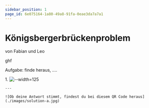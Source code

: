 ```yaml
---
sidebar_position: 1
page_id: 6e075164-1a80-49a8-91fa-0eae3da7a7a1
---
```


# Königsbergerbrückenproblem

von Fabian und Leo

ghf







Aufgabe: finde heraus, ....

1.<AdventureOptions>
  <AdventureOption label="a" nextGuessIn={60}>
    ![--width=125](./images/option-a.jpg)

    ---

    ![Ob deine Antwort stimmt, findest du bei diesem QR Code heraus](./images/solution-a.jpg)